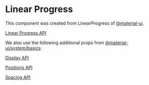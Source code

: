 
<Meta title="Components/atoms/LinearProgress" component={LinearProgress} />

# Linear Progress

This component was created from LinearProgress of [@material-ui](https://material-ui.com).

[Linear Progress API](https://material-ui.com/api/linear-progress/)

We also use the following additional props from [@material-ui/system/basics](https://material-ui.com/system/basics/):

[Display API](https://material-ui.com/system/display)

[Positions API](https://material-ui.com/system/positions)

[Spacing API](https://material-ui.com/system/spacing)

<Preview>
  <Story name="linear progress">
    <LinearProgress color="secondary" />
  </Story>
</Preview>
